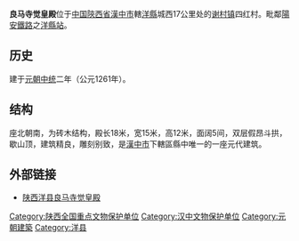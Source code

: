 {{expand|time=2015-01-12T15:23:41+00:00}}
{{unreferenced|time=2015-01-12T15:23:41+00:00}}
{{文物保护单位
| 级别 = 全国
| 图片 = 
| 名称 = 良马寺觉皇殿
| 编号 = 
| 分类 = 
| 时代 = [[清|清]]
| 所在 = [[陝西省|陝西省]][[洋縣|洋縣]]（[[漢中市|漢中市]]所轄）
| 登录 = 
| Cat = 陝西全国重点文物保护单位
}}
'''良马寺觉皇殿'''位于[[中华人民共和国|中国]][[陝西省|陝西省]][[漢中市|漢中市]]轄[[洋縣|洋縣]]城西17公里处的[[谢村镇|谢村镇]]四红村。毗鄰[[陽安鐵路|陽安鐵路]]之[[洋縣站|洋縣站]]。

==历史==
建于[[元朝|元朝]][[中統_(年號)|中统]]二年（公元1261年）。

==结构==
座北朝南，为砖木结构，殿长18米，宽15米，高12米，面阔5间，双层假昂斗拱，歇山顶，建筑精良，雕刻别致，是[[漢中市|漢中市]]下轄區縣中唯一的一座元代建筑。

==外部链接==
*[http://blog.sina.com.cn/s/blog_766df4e30101cnpk.html 陕西洋县良马寺觉皇殿]


{{陝西小作品}}
{{陕西全国重点文物保护单位}}
[[Category:陕西全国重点文物保护单位|Category:陕西全国重点文物保护单位]]
[[Category:汉中文物保护单位|Category:汉中文物保护单位]]
[[Category:元朝建築|Category:元朝建築]]
[[Category:洋县|Category:洋县]]